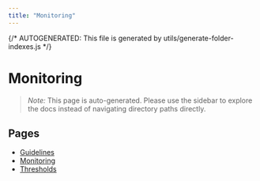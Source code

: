 ```yaml
---
title: "Monitoring"
---
```


{/* AUTOGENERATED: This file is generated by utils/generate-folder-indexes.js */}

# Monitoring

> _Note:_ This page is auto-generated. Please use the sidebar to explore the docs instead of navigating directory paths directly.

## Pages

- [Guidelines](/monitoring/guidelines)
- [Monitoring](/monitoring/overview)
- [Thresholds](/monitoring/thresholds)
